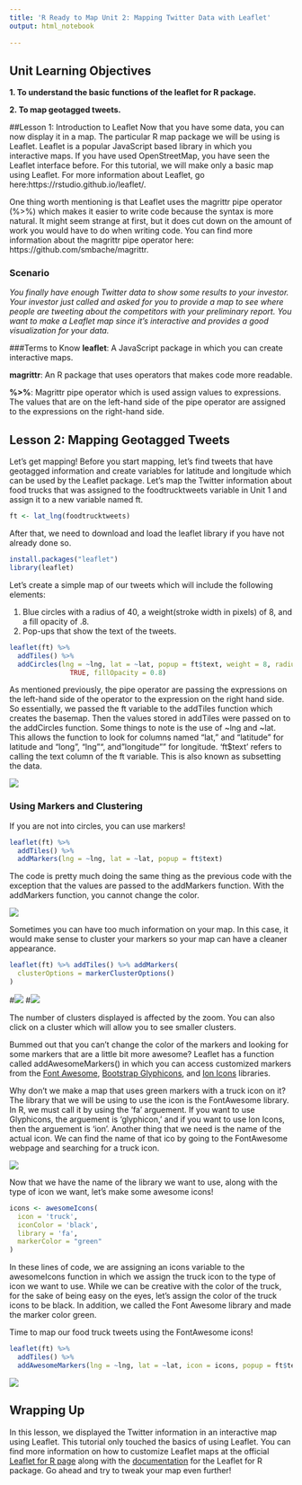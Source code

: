 ---
title: 'R Ready to Map Unit 2: Mapping Twitter Data with Leaflet'
output: html_notebook
  
---

## Unit Learning Objectives
<b>1. To understand the basic functions of the leaflet for R package.</b>

<b>2. To map geotagged tweets.</b>

##Lesson 1: Introduction to Leaflet
Now that you have some data, you can now display it in a map. The particular R map package we will be using is Leaflet. Leaflet is a popular JavaScript based library in which you interactive maps. If you have used OpenStreetMap, you have seen the Leaflet interface before. For this tutorial, we will make only a basic map using Leaflet. For more information about Leaflet, go here:https://rstudio.github.io/leaflet/.

One thing worth mentioning is that Leaflet uses the magrittr pipe operator (%>%) which makes it easier to write code because the syntax is more natural. It might seem strange at first, but it does cut down on the amount of work you would have to do when writing code. You can find more information about the magrittr pipe operator here: https://github.com/smbache/magrittr.


### Scenario
<i>You finally have enough Twitter data to show some results to your investor. Your investor just called and asked for you to provide a map to see where people are tweeting about the competitors with your preliminary report. You want to make a Leaflet map since it’s interactive and provides a good visualization for your data.</i>

###Terms to Know
<b>leaflet</b>: A JavaScript package in which you can create interactive maps.

<b>magrittr</b>: An R package that uses operators that makes code more readable.

<b>%>%</b>: Magrittr pipe operator which is used assign values to expressions. The values that are on the 
            left-hand side of the pipe operator are assigned to the expressions on the right-hand side. 
            
## Lesson 2: Mapping Geotagged Tweets
            
Let's get mapping! Before you start mapping, let's find tweets that have geotagged information and create variables for latitude and longitude which can be used by the Leaflet package. Let's map the Twitter information about food trucks that was assigned to the foodtrucktweets variable in Unit 1 and assign it to a new variable named ft.

```{r, chunk-one, echo=TRUE, eval=FALSE}
ft <- lat_lng(foodtrucktweets)
```


After that, we need to download and load the leaflet library if you have not already done so.
```{r, chunk-two, echo = TRUE, eval = FALSE}
install.packages("leaflet")
library(leaflet)
```

Let's create a simple map of our tweets which will include the following elements:

1. Blue circles with a radius of 40, a weight(stroke width in pixels) of 8, and a fill opacity of .8.
2. Pop-ups that show the text of the tweets. 

```{r, chunk-three, echo = TRUE, eval = FALSE}
leaflet(ft) %>%
  addTiles() %>%
  addCircles(lng = ~lng, lat = ~lat, popup = ft$text, weight = 8, radius = 40, color = "blue", stroke = 
               TRUE, fillOpacity = 0.8)
```
As mentioned previously, the pipe operator are passing the expressions on the left-hand side of the operator to the expression on the right hand side. So essentially, we passed the ft variable to the addTiles function which creates the basemap. Then the values stored in addTiles were passed on to the addCircles function. Some things to note is the use of ~lng and ~lat. This allows the function to look for columns named "lat," and "latitude" for latitude and "long", "lng"", and "longitude"" for longitude. 'ft$text' refers to calling the text column of the ft variable. This is also known as subsetting the data.

![](images/leafletmap1.JPG)

### Using Markers and Clustering

If you are not into circles, you can use markers!
```{r, chunk-four, echo = TRUE, eval = FALSE}
leaflet(ft) %>%
  addTiles() %>%
  addMarkers(lng = ~lng, lat = ~lat, popup = ft$text)
```
The code is pretty much doing the same thing as the previous code with the exception that the values are passed to the addMarkers function. With the addMarkers function, you cannot change the color.

![](images/leafletmap2.JPG)

Sometimes you can have too much information on your map. In this case, it would make sense to cluster your markers so your map can have a cleaner appearance.

```{r, chunk-five, echo = TRUE, eval = FALSE}
leaflet(ft) %>% addTiles() %>% addMarkers(
  clusterOptions = markerClusterOptions()
)
```

#![](images/leafletmap4.JPG)
#![](images/leafletmap5.JPG)

The number of clusters displayed is affected by the zoom. You can also click on a cluster which will allow you to see smaller clusters.

Bummed out that you can't change the color of the markers and looking for some markers that are a little bit more awesome? Leaflet has a function called addAwesomeMarkers() in which you can access customized markers from the [Font Awesome](https://fontawesome.com/icons?d=gallery), [Bootstrap Glyphicons](https://getbootstrap.com/docs/3.3/components/), and [Ion Icons](http://ionicons.com/) libraries. 

Why don't we make a map that uses green markers with a truck icon on it? The library that we will be using to use the icon is the FontAwesome library. In R, we must call it by using the 'fa' arguement. If you want to use Glyphicons, the arguement is 'glyphicon,' and if you want to use Ion Icons, then the arguement is 'ion'. Another thing that we need is the name of the actual icon. We can find the name of that ico by going to the FontAwesome webpage and searching for a truck icon.

![](images/fontawesome.JPG)

Now that we have the name of the library we want to use, along with the type of icon we want, let's make some awesome icons!

```{r, chunk-six, echo = TRUE, eval = FALSE}
icons <- awesomeIcons(
  icon = 'truck',
  iconColor = 'black',
  library = 'fa',
  markerColor = "green"
)
```

In these lines of code, we are assigning an icons variable to the awesomeIcons function in which we assign the truck icon to the type of icon we want to use. While we can be creative with the color of the truck, for the sake of being easy on the eyes, let's assign the color of the truck icons to be black. In addition, we called the Font Awesome library and made the marker color green.

Time to map our food truck tweets using the FontAwesome icons! 

```{r, chunk-seven, echo = TRUE, eval = FALSE }
leaflet(ft) %>%
  addTiles() %>%
  addAwesomeMarkers(lng = ~lng, lat = ~lat, icon = icons, popup = ft$text)
```

![](images/leafletmap3.JPG)

## Wrapping Up
In this  lesson, we displayed the Twitter information in an interactive map using Leaflet. This tutorial only touched the basics of using Leaflet. You can find more information on how to customize Leaflet maps at the official [Leaflet for R page](https://rstudio.github.io/leaflet/) along with the [documentation](https://cran.r-project.org/web/packages/leaflet/leaflet.pdf) for the Leaflet for R package. Go ahead and try to tweak your map even further!
